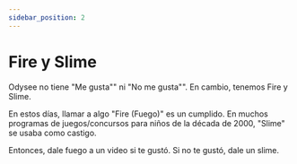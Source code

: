 ```yaml
---
sidebar_position: 2
---
```


# Fire y Slime

Odysee no tiene "Me gusta"" ni "No me gusta"". En cambio, tenemos Fire y Slime.

En estos días, llamar a algo "Fire (Fuego)" es un cumplido. En muchos programas de juegos/concursos para niños de la década de 2000, "Slime" se usaba como castigo.

Entonces, dale fuego a un video si te gustó. Si no te gustó, dale un slime.